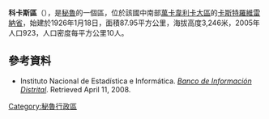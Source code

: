 '''科卡斯區'''（{{lang-es|Distrito de Cocas}}），是[[秘魯|秘魯]]的一個區，位於該國中南部[[萬卡韋利卡大區|萬卡韋利卡大區]]的[[卡斯特羅維雷納省|卡斯特羅維雷納省]]，始建於1926年1月18日，面積87.95平方公里，海拔高度3,246米，2005年人口923，人口密度每平方公里10人。

==參考資料==
*{{es icon}} Instituto Nacional de Estadística e Informática. ''[https://web.archive.org/web/20080423164200/http://desa.inei.gob.pe/mapas/bid/ Banco de Información Distrital]''. Retrieved April 11, 2008.

{{coord|13.2760|S|75.3725|W|source:wikidata-and-enwiki-cat-tree_region:PE|display=title}}

{{Peru-geo-stub}}
[[Category:秘魯行政區|Category:秘魯行政區]]